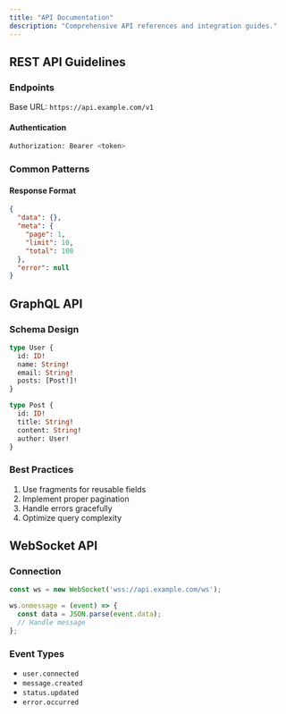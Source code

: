 ```yaml
---
title: "API Documentation"
description: "Comprehensive API references and integration guides."
---
```


## REST API Guidelines

### Endpoints

Base URL: `https://api.example.com/v1`

#### Authentication

```bash
Authorization: Bearer <token>
```

### Common Patterns

#### Response Format

```json
{
  "data": {},
  "meta": {
    "page": 1,
    "limit": 10,
    "total": 100
  },
  "error": null
}
```

## GraphQL API

### Schema Design

```graphql
type User {
  id: ID!
  name: String!
  email: String!
  posts: [Post!]!
}

type Post {
  id: ID!
  title: String!
  content: String!
  author: User!
}
```

### Best Practices

1. Use fragments for reusable fields
2. Implement proper pagination
3. Handle errors gracefully
4. Optimize query complexity

## WebSocket API

### Connection

```javascript
const ws = new WebSocket('wss://api.example.com/ws');

ws.onmessage = (event) => {
  const data = JSON.parse(event.data);
  // Handle message
};
```

### Event Types

- `user.connected`
- `message.created`
- `status.updated`
- `error.occurred`